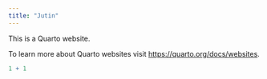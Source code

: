 ```yaml
---
title: "Jutin"
---
```


This is a Quarto website.

To learn more about Quarto websites visit <https://quarto.org/docs/websites>.

```r
1 + 1
```
